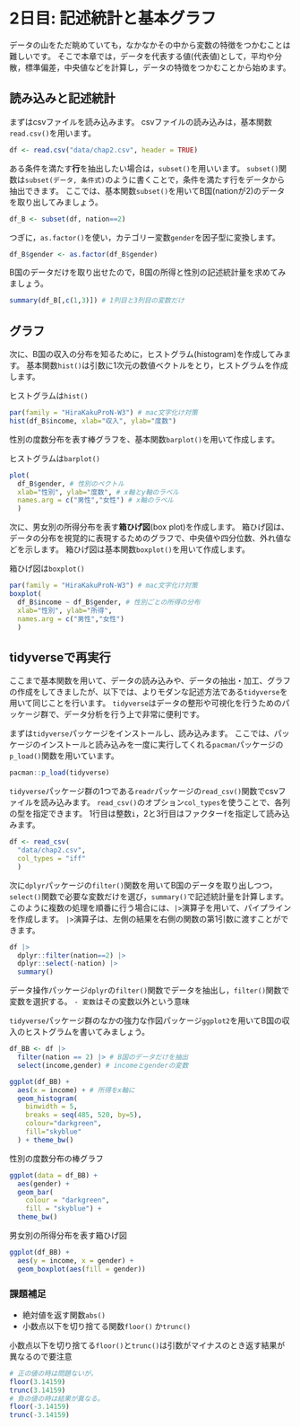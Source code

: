 # 2日目: 記述統計と基本グラフ {.unnumbered}

データの山をただ眺めていても，なかなかその中から変数の特徴をつかむことは難しいです。
そこで本章では，データを代表する値(代表値)として，平均や分散，標準偏差，中央値などを計算し，データの特徴をつかむことから始めます。

## 読み込みと記述統計

まずはcsvファイルを読み込みます。
csvファイルの読み込みは，基本関数`read.csv()`を用います。

```r
df <- read.csv("data/chap2.csv", header = TRUE)
```

ある条件を満たす**行**を抽出したい場合は，`subset()`を用いいます。
`subset()`関数は`subset(データ, 条件式)`のように書くことで，条件を満たす行をデータから抽出できます。
ここでは、基本関数`subset()`を用いてB国(nationが2)のデータを取り出してみましょう。

```r
df_B <- subset(df, nation==2)
```

つぎに，`as.factor()`を使い，カテゴリー変数`gender`を因子型に変換します。

```r
df_B$gender <- as.factor(df_B$gender)
```

B国のデータだけを取り出せたので，B国の所得と性別の記述統計量を求めてみましょう。

```r
summary(df_B[,c(1,3)]) # 1列目と3列目の変数だけ
```

## グラフ

次に、B国の収入の分布を知るために，ヒストグラム(histogram)を作成してみます。
基本関数`hist()`は引数に1次元の数値ベクトルをとり，ヒストグラムを作成します。

:::{.aside}
ヒストグラムは`hist()`
:::

```r
par(family = "HiraKakuProN-W3") # mac文字化け対策
hist(df_B$income, xlab="収入", ylab="度数")
```

性別の度数分布を表す棒グラフを、基本関数`barplot()`を用いて作成します。

:::{.aside}
ヒストグラムは`barplot()`
:::

```r
plot(
  df_B$gender, # 性別のベクトル 
  xlab="性別", ylab="度数", # x軸とy軸のラベル
  names.arg = c("男性","女性") # x軸のラベル
  )
```

次に、男女別の所得分布を表す**箱ひげ図**(box plot)を作成します。
箱ひげ図は、データの分布を視覚的に表現するためのグラフで、中央値や四分位数、外れ値などを示します。
箱ひげ図は基本関数`boxplot()`を用いて作成します。

:::{.aside}
箱ひげ図は`boxplot()`
:::

```r
par(family = "HiraKakuProN-W3") # mac文字化け対策
boxplot(
  df_B$income ~ df_B$gender, # 性別ごとの所得の分布
  xlab="性別", ylab="所得", 
  names.arg = c("男性","女性")
  )
```

## tidyverseで再実行

ここまで基本関数を用いて、データの読み込みや、データの抽出・加工、グラフの作成をしてきましたが、以下では、よりモダンな記述方法である`tidyverse`を用いて同じことを行います。
`tidyverse`はデータの整形や可視化を行うためのパッケージ群で、データ分析を行う上で非常に便利です。

まずは`tidyverse`パッケージをインストールし、読み込みます。
ここでは、パッケージのインストールと読み込みを一度に実行してくれる`pacman`パッケージの`p_load()`関数を用いています。

```r
pacman::p_load(tidyverse)
```

`tidyverse`パッケージ群の1つである`readr`パッケージの`read_csv()`関数でcsvファイルを読み込みます。
`read_csv()`のオプション`col_types`を使うことで、各列の型を指定できます。
1行目は整数`i`，2と3行目はファクター`f`を指定して読み込みます。

```r
df <- read_csv(
  "data/chap2.csv",
  col_types = "iff"
  )
```

次に`dplyr`パッケージの`filter()`関数を用いてB国のデータを取り出しつつ，`select()`関数で必要な変数だけを選び，`summary()`で記述統計量を計算します。
このように複数の処理を順番に行う場合には、`|>`演算子を用いて、パイプラインを作成します。
`|>`演算子は、左側の結果を右側の関数の第1引数に渡すことができます。

```r
df |> 
  dplyr::filter(nation==2) |> 
  dplyr::select(-nation) |> 
  summary()
```

:::{.aside}
データ操作パッケージ`dplyr`の`filter()`関数でデータを抽出し，`filter()`関数で変数を選択する。
`- 変数`はその変数以外という意味
:::

`tidyverse`パッケージ群のなかの強力な作図パッケージ`ggplot2`を用いてB国の収入のヒストグラムを書いてみましょう。

```r
df_BB <- df |>
  filter(nation == 2) |> # B国のデータだけを抽出 
  select(income,gender) # incomeとgenderの変数

ggplot(df_BB) + 
  aes(x = income) + # 所得をx軸に
  geom_histogram(
    binwidth = 5, 
    breaks = seq(485, 520, by=5), 
    colour="darkgreen", 
    fill="skyblue"
  ) + theme_bw()
```

性別の度数分布の棒グラフ

```r
ggplot(data = df_BB) + 
  aes(gender) + 
  geom_bar(
    colour = "darkgreen", 
    fill = "skyblue") + 
  theme_bw()
```

男女別の所得分布を表す箱ひげ図

```r
ggplot(df_BB) + 
  aes(y = income, x = gender) + 
  geom_boxplot(aes(fill = gender))
```

### 課題補足

- 絶対値を返す関数`abs()`
- 小数点以下を切り捨てる関数`floor()` か`trunc()`

:::{.aside}
小数点以下を切り捨てる`floor()`と`trunc()`は引数がマイナスのとき返す結果が異なるので要注意
:::

```r
# 正の値の時は問題ないが，
floor(3.14159)
trunc(3.14159)
# 負の値の時は結果が異なる。
floor(-3.14159)
trunc(-3.14159)
```

